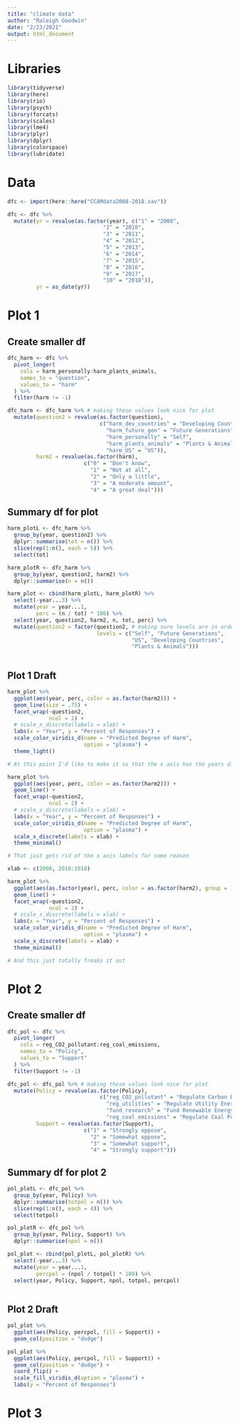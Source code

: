 ```yaml
---
title: "climate data"
author: "Raleigh Goodwin"
date: "2/23/2021"
output: html_document
---
```


# Libraries
```r
library(tidyverse)
library(here)
library(rio)
library(psych)
library(forcats)
library(scales)
library(lme4)
library(plyr)
library(dplyr)
library(colorspace)
library(lubridate)
```

# Data
```r
dfc <- import(here::here("CCAMdata2008-2018.sav"))

dfc <- dfc %>% 
  mutate(yr = revalue(as.factor(year), c("1" = "2008",
                              "2" = "2010",
                              "3" = "2011",
                              "4" = "2012",
                              "5" = "2013",
                              "6" = "2014",
                              "7" = "2015",
                              "8" = "2016",
                              "9" = "2017",
                              "10" = "2018")),
         yr = as_date(yr))

```

# Plot 1

## Create smaller df
```r
dfc_harm <- dfc %>% 
  pivot_longer(
    cols = harm_personally:harm_plants_animals,
    names_to = "question",
    values_to = "harm"
  ) %>% 
  filter(harm != -1)

dfc_harm <- dfc_harm %>% # making these values look nice for plot
  mutate(question2 = revalue(as.factor(question), 
                             c("harm_dev_countries" = "Developing Countries",
                               "harm_future_gen" = "Future Generations",
                               "harm_personally" = "Self",
                               "harm_plants_animals" = "Plants & Animals",
                               "harm_US" = "US")),
         harm2 = revalue(as.factor(harm), 
                        c("0" = "Don't know",
                          "1" = "Not at all",
                          "2" = "Only a little",
                          "3" = "A moderate amount",
                          "4" = "A great deal")))
```

## Summary df for plot
```r
harm_plotL <- dfc_harm %>% 
  group_by(year, question2) %>% 
  dplyr::summarise(tot = n()) %>% 
  slice(rep(1:n(), each = 5)) %>% 
  select(tot)

harm_plotR <- dfc_harm %>%
  group_by(year, question2, harm2) %>% 
  dplyr::summarise(n = n())

harm_plot <- cbind(harm_plotL, harm_plotR) %>% 
  select(-year...3) %>% 
  mutate(year = year...1,
         perc = (n / tot) * 100) %>% 
  select(year, question2, harm2, n, tot, perc) %>% 
  mutate(question2 = factor(question2, # making sure levels are in order I want for when I facet wrap
                            levels = c("Self", "Future Generations",
                                       "US", "Developing Countries",
                                       "Plants & Animals")))
  
```

## Plot 1 Draft
```r
harm_plot %>% 
  ggplot(aes(year, perc, color = as.factor(harm2))) +
  geom_line(size = .75) +
  facet_wrap(~question2,
             ncol = 2) +
  # scale_x_discrete(labels = xlab) +
  labs(x = "Year", y = "Percent of Responses") +
  scale_color_viridis_d(name = "Predicted Degree of Harm",
                        option = "plasma") +
  theme_light()

# At this point I'd like to make it so that the x axis has the years displayed properly, but I'm having serious issues

harm_plot %>% 
  ggplot(aes(year, perc, color = as.factor(harm2))) +
  geom_line() +
  facet_wrap(~question2,
             ncol = 2) +
  # scale_x_discrete(labels = xlab) +
  labs(x = "Year", y = "Percent of Responses") +
  scale_color_viridis_d(name = "Predicted Degree of Harm",
                        option = "plasma") +
  scale_x_discrete(labels = xlab) +
  theme_minimal()

# That just gets rid of the x axis labels for some reason

xlab <- c(2008, 2010:2018)

harm_plot %>% 
  ggplot(aes(as.factor(year), perc, color = as.factor(harm2), group = 1)) +
  geom_line() +
  facet_wrap(~question2,
             ncol = 2) +
  # scale_x_discrete(labels = xlab) +
  labs(x = "Year", y = "Percent of Responses") +
  scale_color_viridis_d(name = "Predicted Degree of Harm",
                        option = "plasma") +
  scale_x_discrete(labels = xlab) +
  theme_minimal()

# And this just totally freaks it out

```

# Plot 2

## Create smaller df
```r
dfc_pol <- dfc %>% 
  pivot_longer(
    cols = reg_CO2_pollutant:reg_coal_emissions,
    names_to = "Policy",
    values_to = "Support"
  ) %>% 
  filter(Support != -1)

dfc_pol <- dfc_pol %>% # making these values look nice for plot
  mutate(Policy = revalue(as.factor(Policy), 
                             c("reg_CO2_pollutant" = "Regulate Carbon Dioxide Emissions",
                               "reg_utilities" = "Regulate Utility Energy Sources",
                               "fund_research" = "Fund Renewable Energy Research",
                               "reg_coal_emissions" = "Regulate Coal Power Plant Emissions")),
         Support = revalue(as.factor(Support), 
                        c("1" = "Strongly oppose",
                          "2" = "Somewhat oppose",
                          "3" = "Somewhat support",
                          "4" = "Strongly support")))

```

## Summary df for plot 2
```r
pol_plotL <- dfc_pol %>% 
  group_by(year, Policy) %>% 
  dplyr::summarise(totpol = n()) %>% 
  slice(rep(1:n(), each = 4)) %>% 
  select(totpol)

pol_plotR <- dfc_pol %>%
  group_by(year, Policy, Support) %>% 
  dplyr::summarise(npol = n())

pol_plot <- cbind(pol_plotL, pol_plotR) %>% 
  select(-year...3) %>% 
  mutate(year = year...1,
         percpol = (npol / totpol) * 100) %>% 
  select(year, Policy, Support, npol, totpol, percpol)
  
```

## Plot 2 Draft
```r
pol_plot %>% 
  ggplot(aes(Policy, percpol, fill = Support)) +
  geom_col(position = "dodge")

pol_plot %>% 
  ggplot(aes(Policy, percpol, fill = Support)) +
  geom_col(position = "dodge") +
  coord_flip() +
  scale_fill_viridis_d(option = "plasma") +
  labs(y = "Percent of Responses")

```

# Plot 3

```r

```

